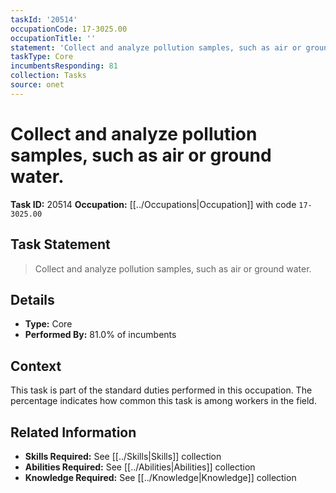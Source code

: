 ```yaml
---
taskId: '20514'
occupationCode: 17-3025.00
occupationTitle: ''
statement: 'Collect and analyze pollution samples, such as air or ground water.'
taskType: Core
incumbentsResponding: 81
collection: Tasks
source: onet
---
```

# Collect and analyze pollution samples, such as air or ground water.

**Task ID:** 20514
**Occupation:** [[../Occupations|Occupation]] with code `17-3025.00`

## Task Statement

> Collect and analyze pollution samples, such as air or ground water.

## Details

- **Type:** Core
- **Performed By:** 81.0% of incumbents

## Context

This task is part of the standard duties performed in this occupation. The percentage indicates how common this task is among workers in the field.

## Related Information

- **Skills Required:** See [[../Skills|Skills]] collection
- **Abilities Required:** See [[../Abilities|Abilities]] collection
- **Knowledge Required:** See [[../Knowledge|Knowledge]] collection
